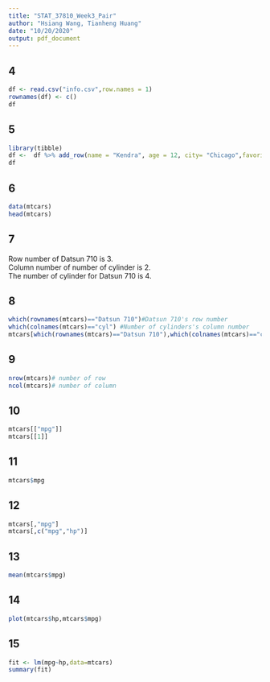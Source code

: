 ```yaml
---
title: "STAT_37810_Week3_Pair"
author: "Hsiang Wang, Tianheng Huang"
date: "10/20/2020"
output: pdf_document
---
```



## 4
```r
df <- read.csv("info.csv",row.names = 1)
rownames(df) <- c()
df
```


## 5
```r
library(tibble)
df <-  df %>% add_row(name = "Kendra", age = 12, city= "Chicago",favorite.color="red",height.cm.=168,weight.kg.=55)
df
```


## 6
```r
data(mtcars)
head(mtcars)

```


## 7\

Row number of Datsun 710 is 3. \
Column number of number of cylinder is 2.\
The number of cylinder for Datsun 710 is 4.\

## 8
```r
which(rownames(mtcars)=="Datsun 710")#Datsun 710's row number 
which(colnames(mtcars)=="cyl") #Number of cylinders's column number
mtcars[which(rownames(mtcars)=="Datsun 710"),which(colnames(mtcars)=="cyl")]
```


## 9
```r
nrow(mtcars)# number of row
ncol(mtcars)# number of column
```

## 10
```r
mtcars[["mpg"]]
mtcars[[1]]
```

## 11
```r
mtcars$mpg
```

## 12
```r
mtcars[,"mpg"]
mtcars[,c("mpg","hp")]
```

## 13
```r
mean(mtcars$mpg)

```

## 14
```r
plot(mtcars$hp,mtcars$mpg)

```

## 15
```r
fit <- lm(mpg~hp,data=mtcars)
summary(fit)

```



